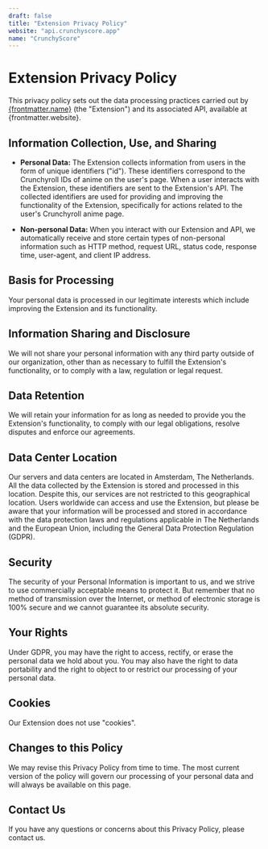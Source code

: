 ```yaml
---
draft: false
title: "Extension Privacy Policy"
website: "api.crunchyscore.app"
name: "CrunchyScore"
---
```


# Extension Privacy Policy

This privacy policy sets out the data processing practices carried out by [{frontmatter.name}](https://chrome.google.com/webstore/detail/crunchyscore/coiidbjimmeojgdkclafjccnhgenmmbi/) (the "Extension") and its associated API, available at {frontmatter.website}.

## Information Collection, Use, and Sharing

- **Personal Data:** The Extension collects information from users in the form of unique identifiers ("id"). These identifiers correspond to the Crunchyroll IDs of anime on the user's page. When a user interacts with the Extension, these identifiers are sent to the Extension's API. The collected identifiers are used for providing and improving the functionality of the Extension, specifically for actions related to the user's Crunchyroll anime page.

- **Non-personal Data:** When you interact with our Extension and API, we automatically receive and store certain types of non-personal information such as HTTP method, request URL, status code, response time, user-agent, and client IP address.

## Basis for Processing

Your personal data is processed in our legitimate interests which include improving the Extension and its functionality.

## Information Sharing and Disclosure

We will not share your personal information with any third party outside of our organization, other than as necessary to fulfill the Extension's functionality, or to comply with a law, regulation or legal request.

## Data Retention

We will retain your information for as long as needed to provide you the Extension's functionality, to comply with our legal obligations, resolve disputes and enforce our agreements.

## Data Center Location

Our servers and data centers are located in Amsterdam, The Netherlands. All the data collected by the Extension is stored and processed in this location. Despite this, our services are not restricted to this geographical location. Users worldwide can access and use the Extension, but please be aware that your information will be processed and stored in accordance with the data protection laws and regulations applicable in The Netherlands and the European Union, including the General Data Protection Regulation (GDPR).

## Security

The security of your Personal Information is important to us, and we strive to use commercially acceptable means to protect it. But remember that no method of transmission over the Internet, or method of electronic storage is 100% secure and we cannot guarantee its absolute security.

## Your Rights

Under GDPR, you may have the right to access, rectify, or erase the personal data we hold about you. You may also have the right to data portability and the right to object to or restrict our processing of your personal data.

## Cookies

Our Extension does not use "cookies".

## Changes to this Policy

We may revise this Privacy Policy from time to time. The most current version of the policy will govern our processing of your personal data and will always be available on this page.

## Contact Us

If you have any questions or concerns about this Privacy Policy, please contact us.
